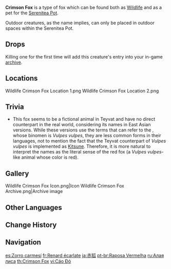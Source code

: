 {{Furnishing Infobox
|id             = 369119
|image          = Wildlife Crimson Fox Icon.png
|category       = Animal
|subcategory    = Outdoor Creature
|quality        = 3
|adeptal_energy = 100
|load           = 350
|reduced_load   = 350
|description    = A sly animal as elusive as a fairy that often appears in folk stories, symbolizing unusual cunning and ancient memories.<br />A small fox that hides in amongst the trees and thick grass, prudently avoiding the dangerous gaze and arrows of hunters.<br />Folk legends across Teyvat all contain stories of foxes that have lived for many years and gathered a great deal of wisdom, and even stories of foxes turning into human form. The popular children's fable "[[The Fox in the Dandelion Sea]]" tells just such a tale.<br />[[Chubby]], who sometimes visits the Realm Within, seems to be able to find the special hiding spot of the Crimson Foxes, sometimes communicating with them in a low voice...
|mention        = Chubby
|lbType         = Wildlife
|lbFamily       = Beasts
|lbGroup        = Foxes
|source1        = Omni-Ubiquity Net
}}
{{Description|A sly animal as elusive as a fairy that often appears in folk stories, symbolizing unusual cunning and ancient memories.<br />A small fox that hides in amongst the tree and thick grass, prudently avoiding the dangerous gaze and arrows of hunters. Folk legends across Teyvat all contain stories of foxes that have lived for many years and gathered a great deal of wisdom, and even stories of foxes turning into human form. The popular children's fable "[[The Fox in the Dandelion Sea]]" tells just such a tale.|[[Archive]] Description}}
'''Crimson Fox''' is a type of fox which can be found both as [[Wildlife]] and as a pet for the [[Serenitea Pot]].

Outdoor creatures, as the name implies, can only be placed in outdoor spaces within the Serenitea Pot.

==Drops==
{{Card|Raw Meat|2}}

Killing one for the first time will add this creature's entry into your in-game [[archive]].

==Locations==
<gallery>
Wildlife Crimson Fox Location 1.png
Wildlife Crimson Fox Location 2.png
</gallery>

==Trivia==
*This fox seems to be a fictional animal in Teyvat and have no direct counterpart in the real world, considering its names in East Asian versions. While these versions use the terms that can refer to the {{w|red fox}}, whose binomen is ''Vulpes vulpes'', they are less common forms in their languages, not to mention the fact that the Teyvat counterpart of ''Vulpes vulpes'' is implemented as [[Kitsune]]. Therefore, it is more natural to interpret the names as the literal sense of the red fox (a ''Vulpes vulpes''-like animal whose color is red).

==Gallery==
<gallery>
Wildlife Crimson Fox Icon.png|Icon
Wildlife Crimson Fox Archive.png|Archive image
</gallery>

==Other Languages==
{{Other Languages
|en      = Crimson Fox
|zhs     = 红狐
|zhs_rm  = Hóng-hú
|zht     = 紅狐
|zht_rm  = Hóng-hú
|zh_tl   = Red Fox
|ja      = 赤狐
|ja_rm   = Aka-gitsune{{Assumed}}
|ja_tl   = Red Fox
|ko      = 붉은여우
|ko_rm   = Bulgeun-yeou
|ko_tl   = Red Fox
|es      = Zorro carmesÍ
|es_tl   = Crimson Fox
|fr      = Renard écarlate
|fr_tl   = Scarlet Fox
|ru      = Алая лиса
|ru_tl   = Scarlet Fox
|th      = Crimson Fox
|vi      = Cáo Đỏ
|vi_tl   = Red Fox
|de      = Rotfuchs
|de_tl   = Red Fox
|id      = Crimson Fox
|pt      = Raposa Vermelha
|pt_tl   = Red Fox
|tr      = Kızıl Tilki
|tr_tl   = 
|it      = Volpe cremisi
|it_tl   = 
}}

==Change History==
{{Change History|1.0}}

==Navigation==
{{Wildlife Navbox|state=collapsed}}
{{Furnishing Navbox/Living|Animal}}

[[es:Zorro carmesí]]
[[fr:Renard écarlate]]
[[ja:赤狐]]
[[pt-br:Raposa Vermelha]]
[[ru:Алая лиса]]
[[th:Crimson Fox]]
[[vi:Cáo Đỏ]]